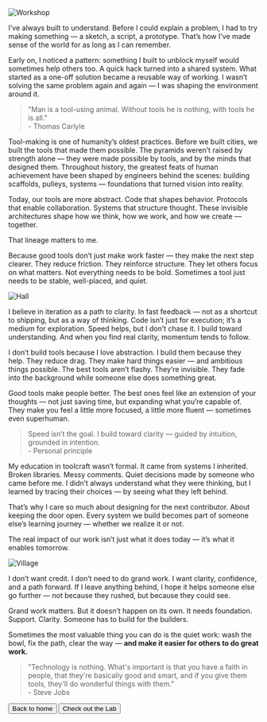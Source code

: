 
<Image src={workshopImage} alt="Workshop" />

I’ve always built to understand. Before I could explain a problem, I had to try making something — a sketch, a script, a prototype. That’s how I’ve made sense of the world for as long as I can remember.

Early on, I noticed a pattern: something I built to unblock myself would sometimes help others too. A quick hack turned into a shared system. What started as a one-off solution became a reusable way of working. I wasn’t solving the same problem again and again — I was shaping the environment around it.

> "Man is a tool-using animal. Without tools he is nothing, with tools he is all."  
> <span className="text-muted-foreground text-xs font-mono">- Thomas Carlyle</span>

Tool-making is one of humanity’s oldest practices. Before we built cities, we built the tools that made them possible. The pyramids weren’t raised by strength alone — they were made possible by tools, and by the minds that designed them. Throughout history, the greatest feats of human achievement have been shaped by engineers behind the scenes: building scaffolds, pulleys, systems — foundations that turned vision into reality.

Today, our tools are more abstract. Code that shapes behavior. Protocols that enable collaboration. Systems that structure thought. These invisible architectures shape how we think, how we work, and how we create — together.

That lineage matters to me.

Because good tools don’t just make work faster — they make the next step clearer. They reduce friction. They reinforce structure. They let others focus on what matters. Not everything needs to be bold. Sometimes a tool just needs to be stable, well-placed, and quiet.

<Image src={hallImage} alt="Hall" />

I believe in iteration as a path to clarity. In fast feedback — not as a shortcut to shipping, but as a way of thinking. Code isn’t just for execution; it’s a medium for exploration. Speed helps, but I don’t chase it. I build toward understanding. And when you find real clarity, momentum tends to follow.

I don’t build tools because I love abstraction. I build them because they help. They reduce drag. They make hard things easier — and ambitious things possible. The best tools aren’t flashy. They’re invisible. They fade into the background while someone else does something great.

Good tools make people better. The best ones feel like an extension of your thoughts — not just saving time, but expanding what you’re capable of. They make you feel a little more focused, a little more fluent — sometimes even superhuman.

> Speed isn’t the goal. I build toward clarity — guided by intuition, grounded in intention.  
> <span className="text-muted-foreground text-xs font-mono">- Personal principle</span>

My education in toolcraft wasn’t formal. It came from systems I inherited. Broken libraries. Messy comments. Quiet decisions made by someone who came before me. I didn’t always understand what they were thinking, but I learned by tracing their choices — by seeing what they left behind.

That’s why I care so much about designing for the next contributor. About keeping the door open. Every system we build becomes part of someone else’s learning journey — whether we realize it or not.

The real impact of our work isn’t just what it does today — it’s what it enables tomorrow.

<Image src={villageImage} alt="Village" />

I don’t want credit. I don’t need to do grand work. I want clarity, confidence, and a path forward. If I leave anything behind, I hope it helps someone else go further — not because they rushed, but because they could see.

Grand work matters. But it doesn’t happen on its own. It needs foundation. Support. Clarity. Someone has to build for the builders.

Sometimes the most valuable thing you can do is the quiet work: wash the bowl, fix the path, clear the way — **and make it easier for others to do great work.**

> "Technology is nothing. What's important is that you have a faith in people, that they're basically good and smart, and if you give them tools, they'll do wonderful things with them."  
> <span className="text-muted-foreground text-xs font-mono">- Steve Jobs</span>

<div className="flex flex-col not-prose gap-4 mt-12">
  <Flicker />
  <div className="flex justify-between">
    <Button variant="outline" size="sm" asChild>
      <Link href="/" className="text-muted-foreground">
        <ArrowLeftIcon className="size-3" />
        Back to home
      </Link>
    </Button>
    <Button variant="outline" size="sm" asChild>
      <Link href="/lab" className="text-muted-foreground">
        Check out the Lab
        <ArrowRightIcon className="size-3" />
      </Link>
    </Button>
  </div>
</div>
